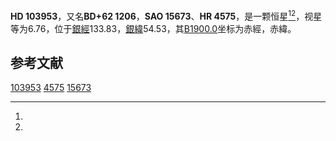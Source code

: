 {{Starbox begin
| name = HD 103953
}}
{{Starbox observe
| epoch = [[J2000.0|J2000.0]]
| constell = {{星座名待查}}<ref name=SIMBAD>{{cite web
 | url=http://simbad.u-strasbg.fr/simbad/sim-id?Ident=HR+4575
 | title=Pulsating variable Star
 | publisher=Centre de Données astronomiques de Strasbourg
 | work=SIMBAD
 | accessdate=2012-07-13
 | archive-date=2020-04-15
 | archive-url=https://web.archive.org/web/20200415221849/http://simbad.u-strasbg.fr/simbad/sim-id?Ident=HR+4575
 | dead-url=no
 }}</ref><ref name=DATA>{{cite web
 | url=http://vizier.u-strasbg.fr/viz-bin/VizieR-5?-out.add=.&-source=5050&-corr=PK=HR&-out.max=9999&HR=4575
 | title=VizieR Detailed Page
 | accessdate=2012-07-13
 | archive-date=2020-04-15
 | archive-url=https://web.archive.org/web/20200415221856/http://vizier.u-strasbg.fr/viz-bin/VizieR-5?-out.add=.&-source=5050&-corr=PK%3DHR&-out.max=9999&HR=4575
 | dead-url=no
 }}</ref>
| 星官 = 
| ra = {{RA|11|58|20.6}}<ref name=SIMBAD /><ref name=DATA />
| dec = {{DEC|+61|27|53}}<ref name=SIMBAD /><ref name=DATA />
| appmag_v = 6.76<ref name=SIMBAD /><ref name=DATA />
}}
{{Starbox character
| class = K0III<ref name=SIMBAD /><ref name=DATA />
| b-v = <ref name=SIMBAD /><ref name=DATA />
| u-b = <ref name=SIMBAD /><ref name=DATA />
| r-i = <ref name=SIMBAD /><ref name=DATA />
| variable = 
}}
{{Starbox astrometry
| radial_v = 
| prop_mo_ra = -26
| parallax = 
| p_error = 
}}
{{Starbox catalog
| names =BD+62 1206，[[SAO星表|SAO]] 15673，[[HD星表|HD]] 103953，[[HR星表|HR]] 4575}}
{{Starbox reference |Simbad=HR+4575}}
{{Starbox end}}

'''HD 103953'''，又名'''BD+62 1206'''，'''SAO 15673'''、'''HR 4575'''，是一颗恒星<ref name=SIMBAD /><ref name=DATA />，视星等为6.76，位于[[銀道座標系|銀經]]133.83，[[銀道座標系|銀緯]]54.53，其[[B1900.0|B1900.0]]坐标为赤經{{RA|11|53|8}}，赤緯{{DEC|+62|54.53|17}}。

== 参考文献 ==
{{reflist}}

{{star-stub}}

[[Category:HD和HDE天體|103953]]
[[Category:HR天體|4575]]
[[Category:SAO天體|15673]]